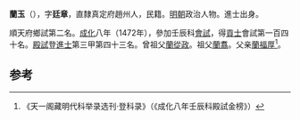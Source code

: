 '''蘭玉'''（{{bd|1439年||？}}），字'''廷章'''，直隸真定府趙州人，民籍。[[明朝|明朝]]政治人物。進士出身。

順天府鄉試第二名。[[成化|成化]]八年（1472年），參加壬辰科[[會試|會試]]，得[[貢士|貢士]]會試第一百四十名。[[殿試|殿試]]登[[進士|進士]]第三甲第四十三名。曾祖父[[蘭從政|蘭從政]]。祖父[[蘭翥|蘭翥]]。父亲[[蘭福厚|蘭福厚]]<ref>《天一阁藏明代科举录选刊·登科录》（《成化八年壬辰科殿試金榜》）</ref>。

==参考==
{{reflist}}
{{明朝人物小作品}}
{{成化八年壬辰科殿試金榜}}